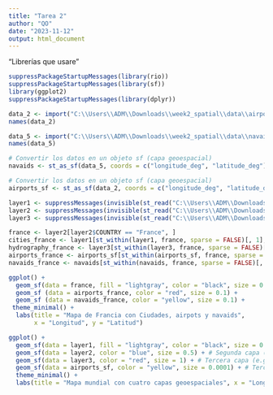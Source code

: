 ```yaml
---
title: "Tarea 2"
author: "QO"
date: "2023-11-12"
output: html_document
---
```


"Librerías que usare" 

```r
suppressPackageStartupMessages(library(rio))
suppressPackageStartupMessages(library(sf))
library(ggplot2)
suppressPackageStartupMessages(library(dplyr))
```


```r
data_2 <- import("C:\\Users\\ADM\\Downloads\\week2_spatial\\data\\airports.csv")
names(data_2)
```
```r
data_5 <- import("C:\\Users\\ADM\\Downloads\\week2_spatial\\data\\navaids.csv")
names(data_5)
```

```r
# Convertir los datos en un objeto sf (capa geoespacial)
navaids <- st_as_sf(data_5, coords = c("longitude_deg", "latitude_deg"), crs = 4326, remove = FALSE)
```


```r
# Convertir los datos en un objeto sf (capa geoespacial)
airports_sf <- st_as_sf(data_2, coords = c("longitude_deg", "latitude_deg"), crs = 4326, remove = FALSE)
```



```r
layer1 <- suppressMessages(invisible(st_read("C:\\Users\\ADM\\Downloads\\week2_spatial\\maps\\World_Cities\\World_Cities.shp")))
layer2 <- suppressMessages(invisible(st_read("C:\\Users\\ADM\\Downloads\\week2_spatial\\maps\\World_Countries\\World_Countries.shp")))
layer3 <- suppressMessages(invisible(st_read("C:\\Users\\ADM\\Downloads\\week2_spatial\\maps\\World_Hydrography\\World_Hydrography.shp")))
```

```r
france <- layer2[layer2$COUNTRY == "France", ]
cities_france <- layer1[st_within(layer1, france, sparse = FALSE)[, 1], ]
hydrography_france <- layer3[st_within(layer3, france, sparse = FALSE)[, 1], ]
airports_france <- airports_sf[st_within(airports_sf, france, sparse = FALSE)[, 1], ]
navaids_france <- navaids[st_within(navaids, france, sparse = FALSE)[, 1], ] 
```


```r
ggplot() +
  geom_sf(data = france, fill = "lightgray", color = "black", size = 0.2) +
  geom_sf (data = airports_france, color = "red", size = 0.1) +
  geom_sf (data = navaids_france, color = "yellow", size = 0.1) +
 theme_minimal() +
  labs(title = "Mapa de Francia con Ciudades, airpots y navaids",
       x = "Longitud", y = "Latitud")
```

```r
ggplot() +
  geom_sf(data = layer1, fill = "lightgray", color = "black", size = 0.1) + # Primera capa (e.g., países)
  geom_sf(data = layer2, color = "blue", size = 0.5) + # Segunda capa (e.g., regiones)
  geom_sf(data = layer3, color = "red", size = 1) + # Tercera capa (e.g., Regiones de agua)
  geom_sf(data = airports_sf, color = "yellow", size = 0.0001) + # Tercera capa (e.g., Aeropuertos)
  theme_minimal() +
  labs(title = "Mapa mundial con cuatro capas geoespaciales", x = "Longitud", y = "Latitud")
```






